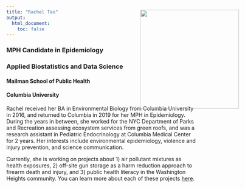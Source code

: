 ```yaml
---
title: "Rachel Tao"
output: 
  html_document:
    toc: false
---
```


### MPH Candidate in Epidemiology
### Applied Biostatistics and Data Science
#### Mailman School of Public Health
#### Columbia University

Rachel received her BA in Environmental Biology from Columbia University in 2016, and returned to Columbia in 2019 for her MPH in Epidemiology. During the years in between, she worked for the NYC Department of Parks and Recreation assessing ecosystem services from green roofs, and was a research assistant in Pediatric Endocrinology at Columbia Medical Center for 2 years. Her interests include environmental epidemiology, violence and injury prevention, and science communication.

Currently, she is working on projects about 1) air pollutant mixtures as health exposures, 2) off-site gun storage as a harm reduction approach to firearm death and injury, and 3) public health literacy in the Washington Heights community. You can learn more about each of these projects [here](https://12taor.github.io/data/Tao_Rachel_CV.pdf).


<img src="images/slovenia.jpg" style="position:absolute; top:80px; right:120px; width:260px">